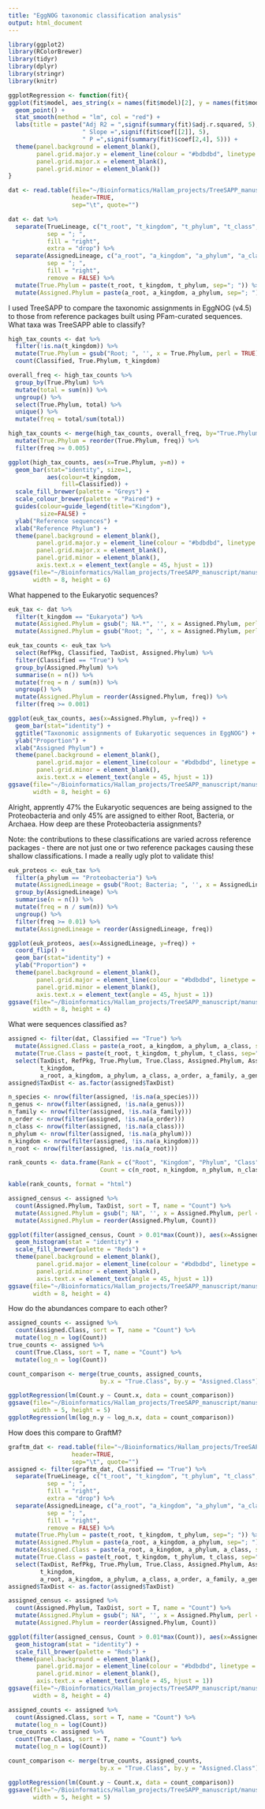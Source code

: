```yaml
---
title: "EggNOG taxonomic classification analysis"
output: html_document
---
```


```r
library(ggplot2)
library(RColorBrewer)
library(tidyr)
library(dplyr)
library(stringr)
library(knitr)

ggplotRegression <- function(fit){
ggplot(fit$model, aes_string(x = names(fit$model)[2], y = names(fit$model)[1])) + 
  geom_point() +
  stat_smooth(method = "lm", col = "red") +
  labs(title = paste("Adj R2 = ",signif(summary(fit)$adj.r.squared, 5),
                     " Slope =",signif(fit$coef[[2]], 5),
                     " P =",signif(summary(fit)$coef[2,4], 5))) +
  theme(panel.background = element_blank(),
        panel.grid.major.y = element_line(colour = "#bdbdbd", linetype = "dotted"),
        panel.grid.major.x = element_blank(),
        panel.grid.minor = element_blank())
}

```

```r

dat <- read.table(file="~/Bioinformatics/Hallam_projects/TreeSAPP_manuscript/Performance_analyses/TreeSAPP_EggNOG_raw_classifications.tsv",
                  header=TRUE,
                  sep="\t", quote="")

dat <- dat %>% 
  separate(TrueLineage, c("t_root", "t_kingdom", "t_phylum", "t_class", "t_order", "t_family", "t_genus", "t_species"),
           sep = "; ",
           fill = "right",
           extra = "drop") %>%
  separate(AssignedLineage, c("a_root", "a_kingdom", "a_phylum", "a_class", "a_order", "a_family", "a_genus", "a_species"),
           sep = "; ",
           fill = "right",
           remove = FALSE) %>% 
  mutate(True.Phylum = paste(t_root, t_kingdom, t_phylum, sep="; ")) %>% 
  mutate(Assigned.Phylum = paste(a_root, a_kingdom, a_phylum, sep="; "))
```

I used TreeSAPP to compare the taxonomic assignments in EggNOG (v4.5) to those from reference packages built using PFam-curated sequences. What taxa was TreeSAPP able to classify?

```r
high_tax_counts <- dat %>%
  filter(!is.na(t_kingdom)) %>% 
  mutate(True.Phylum = gsub("Root; ", '', x = True.Phylum, perl = TRUE)) %>%
  count(Classified, True.Phylum, t_kingdom)

overall_freq <- high_tax_counts %>%
  group_by(True.Phylum) %>% 
  mutate(total = sum(n)) %>%
  ungroup() %>%
  select(True.Phylum, total) %>%
  unique() %>%
  mutate(freq = total/sum(total))

high_tax_counts <- merge(high_tax_counts, overall_freq, by="True.Phylum") %>% 
  mutate(True.Phylum = reorder(True.Phylum, freq)) %>% 
  filter(freq >= 0.005)

ggplot(high_tax_counts, aes(x=True.Phylum, y=n)) +
  geom_bar(stat="identity", size=1,
           aes(colour=t_kingdom,
               fill=Classified)) +
  scale_fill_brewer(palette = "Greys") +
  scale_colour_brewer(palette = "Paired") +
  guides(colour=guide_legend(title="Kingdom"),
         size=FALSE) +
  ylab("Reference sequences") +
  xlab("Reference Phylum") +
  theme(panel.background = element_blank(),
        panel.grid.major.y = element_line(colour = "#bdbdbd", linetype = "dotted"),
        panel.grid.major.x = element_blank(),
        panel.grid.minor = element_blank(),
        axis.text.x = element_text(angle = 45, hjust = 1))
ggsave(file="~/Bioinformatics/Hallam_projects/TreeSAPP_manuscript/manuscript/figures/EggNOG_taxonomic_classifications.png",
       width = 8, height = 6)
```

What happened to the Eukaryotic sequences?

```r

euk_tax <- dat %>% 
  filter(t_kingdom == "Eukaryota") %>% 
  mutate(Assigned.Phylum = gsub("; NA.*", '', x = Assigned.Phylum, perl = TRUE)) %>% 
  mutate(Assigned.Phylum = gsub("Root; ", '', x = Assigned.Phylum, perl = TRUE))

euk_tax_counts <- euk_tax %>%
  select(RefPkg, Classified, TaxDist, Assigned.Phylum) %>%
  filter(Classified == "True") %>% 
  group_by(Assigned.Phylum) %>% 
  summarise(n = n()) %>%
  mutate(freq = n / sum(n)) %>% 
  ungroup() %>% 
  mutate(Assigned.Phylum = reorder(Assigned.Phylum, freq)) %>% 
  filter(freq >= 0.001)

ggplot(euk_tax_counts, aes(x=Assigned.Phylum, y=freq)) +
  geom_bar(stat="identity") +
  ggtitle("Taxonomic assignments of Eukaryotic sequences in EggNOG") +
  ylab("Proportion") +
  xlab("Assigned Phylum") +
  theme(panel.background = element_blank(),
        panel.grid.major = element_line(colour = "#bdbdbd", linetype = "dotted"),
        panel.grid.minor = element_blank(),
        axis.text.x = element_text(angle = 45, hjust = 1))
ggsave(file="~/Bioinformatics/Hallam_projects/TreeSAPP_manuscript/manuscript/figures/EggNOG_euks.png",
       width = 8, height = 6)
```

Alright, apprently 47% the Eukaryotic sequences are being assigned to the Proteobacteria and only 45% are assigned to either Root, Bacteria, or Archaea. How deep are these Proteobacteria assignments?

Note: the contributions to these classifications are varied across reference packages - there are not just one or two reference packages causing these shallow classifications. I made a really ugly plot to validate this!

```r
euk_proteos <- euk_tax %>% 
  filter(a_phylum == "Proteobacteria") %>%
  mutate(AssignedLineage = gsub("Root; Bacteria; ", '', x = AssignedLineage, perl = TRUE)) %>%
  group_by(AssignedLineage) %>% 
  summarise(n = n()) %>%
  mutate(freq = n / sum(n)) %>% 
  ungroup() %>% 
  filter(freq >= 0.01) %>% 
  mutate(AssignedLineage = reorder(AssignedLineage, freq))

ggplot(euk_proteos, aes(x=AssignedLineage, y=freq)) +
  coord_flip() +
  geom_bar(stat="identity") +
  ylab("Proportion") +
  theme(panel.background = element_blank(),
        panel.grid.major = element_line(colour = "#bdbdbd", linetype = "dotted"),
        panel.grid.minor = element_blank(),
        axis.text.x = element_text(angle = 45, hjust = 1))
ggsave(file="~/Bioinformatics/Hallam_projects/TreeSAPP_manuscript/manuscript/figures/EggNOG_proteobacteria_euks.png",
       width = 8, height = 4)
```


What were sequences classified as?

```r
assigned <- filter(dat, Classified == "True") %>% 
  mutate(Assigned.Class = paste(a_root, a_kingdom, a_phylum, a_class, sep="; ")) %>%
  mutate(True.Class = paste(t_root, t_kingdom, t_phylum, t_class, sep="; ")) %>% 
  select(TaxDist, RefPkg, True.Phylum, True.Class, Assigned.Phylum, Assigned.Class,
         t_kingdom,
         a_root, a_kingdom, a_phylum, a_class, a_order, a_family, a_genus, a_species)
assigned$TaxDist <- as.factor(assigned$TaxDist)

n_species <- nrow(filter(assigned, !is.na(a_species)))
n_genus <- nrow(filter(assigned, !is.na(a_genus)))
n_family <- nrow(filter(assigned, !is.na(a_family)))
n_order <- nrow(filter(assigned, !is.na(a_order)))
n_class <- nrow(filter(assigned, !is.na(a_class)))
n_phylum <- nrow(filter(assigned, !is.na(a_phylum)))
n_kingdom <- nrow(filter(assigned, !is.na(a_kingdom)))
n_root <- nrow(filter(assigned, !is.na(a_root)))

rank_counts <- data.frame(Rank = c("Root", "Kingdom", "Phylum", "Class", "Order", "Family", "Genus", "Species"),
                          Count = c(n_root, n_kingdom, n_phylum, n_class, n_order, n_family, n_genus, n_species))

kable(rank_counts, format = "html")

assigned_census <- assigned %>% 
  count(Assigned.Phylum, TaxDist, sort = T, name = "Count") %>% 
  mutate(Assigned.Phylum = gsub("; NA", '', x = Assigned.Phylum, perl = TRUE)) %>%
  mutate(Assigned.Phylum = reorder(Assigned.Phylum, Count))

ggplot(filter(assigned_census, Count > 0.01*max(Count)), aes(x=Assigned.Phylum, y=Count, fill=TaxDist)) +
  geom_histogram(stat = "identity") +
  scale_fill_brewer(palette = "Reds") +
  theme(panel.background = element_blank(),
        panel.grid.major = element_line(colour = "#bdbdbd", linetype = "dotted"),
        panel.grid.minor = element_blank(),
        axis.text.x = element_text(angle = 45, hjust = 1))
ggsave(file="~/Bioinformatics/Hallam_projects/TreeSAPP_manuscript/manuscript/figures/TreeSAPP_EggNOG_assigned.png",
       width = 8, height = 4)
```

How do the abundances compare to each other?

```r
assigned_counts <- assigned %>% 
  count(Assigned.Class, sort = T, name = "Count") %>% 
  mutate(log_n = log(Count))
true_counts <- assigned %>%
  count(True.Class, sort = T, name = "Count") %>% 
  mutate(log_n = log(Count))

count_comparison <- merge(true_counts, assigned_counts,
                          by.x = "True.Class", by.y = "Assigned.Class")

ggplotRegression(lm(Count.y ~ Count.x, data = count_comparison))
ggsave(file="~/Bioinformatics/Hallam_projects/TreeSAPP_manuscript/manuscript/figures/TreeSAPP_EggNOG_abund_corr.png",
       width = 5, height = 5)
ggplotRegression(lm(log_n.y ~ log_n.x, data = count_comparison))

```

How does this compare to GraftM?

```r
graftm_dat <- read.table(file="~/Bioinformatics/Hallam_projects/TreeSAPP_manuscript/Performance_analyses/GraftM_EggNOG_raw_classifications.tsv",
                  header=TRUE,
                  sep="\t", quote="")
assigned <- filter(graftm_dat, Classified == "True") %>%
  separate(TrueLineage, c("t_root", "t_kingdom", "t_phylum", "t_class", "t_order", "t_family", "t_genus", "t_species"),
           sep = "; ",
           fill = "right",
           extra = "drop") %>%
  separate(AssignedLineage, c("a_root", "a_kingdom", "a_phylum", "a_class", "a_order", "a_family", "a_genus", "a_species"),
           sep = "; ",
           fill = "right",
           remove = FALSE) %>% 
  mutate(True.Phylum = paste(t_root, t_kingdom, t_phylum, sep="; ")) %>% 
  mutate(Assigned.Phylum = paste(a_root, a_kingdom, a_phylum, sep="; ")) %>% 
  mutate(Assigned.Class = paste(a_root, a_kingdom, a_phylum, a_class, sep="; ")) %>%
  mutate(True.Class = paste(t_root, t_kingdom, t_phylum, t_class, sep="; ")) %>% 
  select(TaxDist, RefPkg, True.Phylum, True.Class, Assigned.Phylum, Assigned.Class,
         t_kingdom,
         a_root, a_kingdom, a_phylum, a_class, a_order, a_family, a_genus, a_species)
assigned$TaxDist <- as.factor(assigned$TaxDist)

assigned_census <- assigned %>% 
  count(Assigned.Phylum, TaxDist, sort = T, name = "Count") %>% 
  mutate(Assigned.Phylum = gsub("; NA", '', x = Assigned.Phylum, perl = TRUE)) %>%
  mutate(Assigned.Phylum = reorder(Assigned.Phylum, Count))

ggplot(filter(assigned_census, Count > 0.01*max(Count)), aes(x=Assigned.Phylum, y=Count, fill=TaxDist)) +
  geom_histogram(stat = "identity") +
  scale_fill_brewer(palette = "Reds") +
  theme(panel.background = element_blank(),
        panel.grid.major = element_line(colour = "#bdbdbd", linetype = "dotted"),
        panel.grid.minor = element_blank(),
        axis.text.x = element_text(angle = 45, hjust = 1))
ggsave(file="~/Bioinformatics/Hallam_projects/TreeSAPP_manuscript/manuscript/figures/GraftM_EggNOG_assigned.png",
       width = 8, height = 4)

assigned_counts <- assigned %>% 
  count(Assigned.Class, sort = T, name = "Count") %>% 
  mutate(log_n = log(Count))
true_counts <- assigned %>%
  count(True.Class, sort = T, name = "Count") %>% 
  mutate(log_n = log(Count))

count_comparison <- merge(true_counts, assigned_counts,
                          by.x = "True.Class", by.y = "Assigned.Class")

ggplotRegression(lm(Count.y ~ Count.x, data = count_comparison))
ggsave(file="~/Bioinformatics/Hallam_projects/TreeSAPP_manuscript/manuscript/figures/GraftM_EggNOG_abund_corr.png",
       width = 5, height = 5)


```